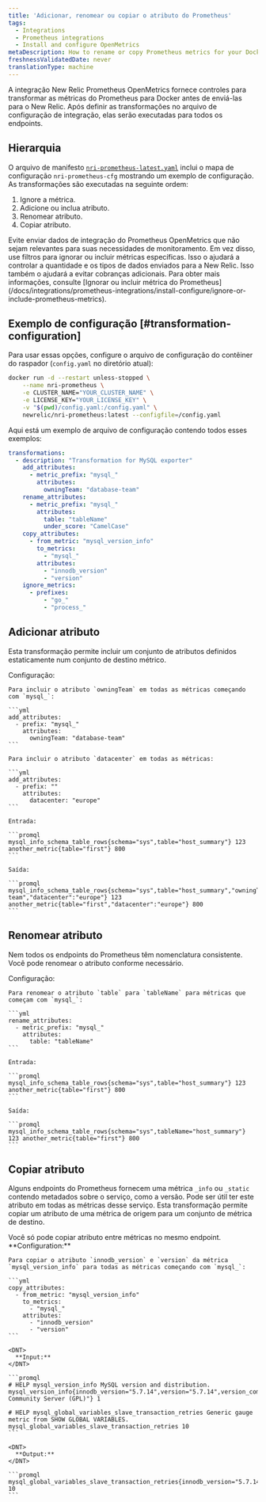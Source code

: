```yaml
---
title: 'Adicionar, renomear ou copiar o atributo do Prometheus'
tags:
  - Integrations
  - Prometheus integrations
  - Install and configure OpenMetrics
metaDescription: How to rename or copy Prometheus metrics for your Docker integration before sending them to New Relic.
freshnessValidatedDate: never
translationType: machine
---
```


A integração New Relic Prometheus OpenMetrics fornece controles para transformar as métricas do Prometheus para Docker antes de enviá-las para o New Relic. Após definir as transformações no arquivo de configuração de integração, elas serão executadas para todos os endpoints.

## Hierarquia

O arquivo de manifesto [`nri-prometheus-latest.yaml`](https://download.newrelic.com/infrastructure_agent/integrations/kubernetes/nri-prometheus-latest.yaml) inclui o mapa de configuração `nri-prometheus-cfg` mostrando um exemplo de configuração. As transformações são executadas na seguinte ordem:

1. Ignore a métrica.
2. Adicione ou inclua atributo.
3. Renomear atributo.
4. Copiar atributo.

<Callout variant="important">
  Evite enviar dados de integração do Prometheus OpenMetrics que não sejam relevantes para suas necessidades de monitoramento. Em vez disso, use filtros para ignorar ou incluir métricas específicas. Isso o ajudará a controlar a quantidade e os tipos de dados enviados para a New Relic. Isso também o ajudará a evitar cobranças adicionais. Para obter mais informações, consulte [Ignorar ou incluir métrica do Prometheus](/docs/integrations/prometheus-integrations/install-configure/ignore-or-include-prometheus-metrics).
</Callout>

## Exemplo de configuração [#transformation-configuration]

Para usar essas opções, configure o arquivo de configuração do contêiner do raspador (`config.yaml` no diretório atual):

```sh
docker run -d --restart unless-stopped \
    --name nri-prometheus \
    -e CLUSTER_NAME="YOUR_CLUSTER_NAME" \
    -e LICENSE_KEY="YOUR_LICENSE_KEY" \
    -v "$(pwd)/config.yaml:/config.yaml" \
    newrelic/nri-prometheus:latest --configfile=/config.yaml
```

Aqui está um exemplo de arquivo de configuração contendo todos esses exemplos:

```yml
transformations:
  - description: "Transformation for MySQL exporter"
    add_attributes:
      - metric_prefix: "mysql_"
        attributes:
          owningTeam: "database-team"
    rename_attributes:
      - metric_prefix: "mysql_"
        attributes:
          table: "tableName"
          under_score: "CamelCase"
    copy_attributes:
      - from_metric: "mysql_version_info"
        to_metrics:
          - "mysql_"
        attributes:
          - "innodb_version"
          - "version"
    ignore_metrics:
      - prefixes:
          - "go_"
          - "process_"
```

## Adicionar atributo

Esta transformação permite incluir um conjunto de atributos definidos estaticamente num conjunto de destino métrico.

<CollapserGroup>
  <Collapser id="example-copy" title="Adicionar atributo">
    Configuração:

    Para incluir o atributo `owningTeam` em todas as métricas começando com `mysql_`:

    ```yml
    add_attributes:
      - prefix: "mysql_"
        attributes: 
          owningTeam: "database-team"
    ```

    Para incluir o atributo `datacenter` em todas as métricas:

    ```yml
    add_attributes:
      - prefix: ""
        attributes: 
          datacenter: "europe"
    ```

    Entrada:

    ```promql
    mysql_info_schema_table_rows{schema="sys",table="host_summary"} 123 another_metric{table="first"} 800
    ```

    Saída:

    ```promql
    mysql_info_schema_table_rows{schema="sys",table="host_summary","owningTeam":"database-team","datacenter":"europe"} 123 another_metric{table="first","datacenter":"europe"} 800
    ```
  </Collapser>
</CollapserGroup>

## Renomear atributo

Nem todos os endpoints do Prometheus têm nomenclatura consistente. Você pode renomear o atributo conforme necessário.

<CollapserGroup>
  <Collapser id="example-rename" title="Renomear atributo">
    Configuração:

    Para renomear o atributo `table` para `tableName` para métricas que começam com `mysql_`:

    ```yml
    rename_attributes:
      - metric_prefix: "mysql_" 
        attributes:
          table: "tableName"
    ```

    Entrada:

    ```promql
    mysql_info_schema_table_rows{schema="sys",table="host_summary"} 123 another_metric{table="first"} 800
    ```

    Saída:

    ```promql
    mysql_info_schema_table_rows{schema="sys",tableName="host_summary"} 123 another_metric{table="first"} 800
    ```
  </Collapser>
</CollapserGroup>

## Copiar atributo

Alguns endpoints do Prometheus fornecem uma métrica `_info` ou `_static` contendo metadados sobre o serviço, como a versão. Pode ser útil ter este atributo em todas as métricas desse serviço. Esta transformação permite copiar um atributo de uma métrica de origem para um conjunto de métrica de destino.

<Callout variant="important">
  Você só pode copiar atributo entre métricas no mesmo endpoint.
</Callout>

<CollapserGroup>
  <Collapser id="example-copy" title="Copiar atributo">
    <DNT>
      **Configuration:**
    </DNT>

    Para copiar o atributo `innodb_version` e `version` da métrica `mysql_version_info` para todas as métricas começando com `mysql_`:

    ```yml
    copy_attributes:
      - from_metric: "mysql_version_info"
        to_metrics:
          - "mysql_" 
        attributes: 
          - "innodb_version"
          - "version"
    ```

    <DNT>
      **Input:**
    </DNT>

    ```promql
    # HELP mysql_version_info MySQL version and distribution. 
    mysql_version_info{innodb_version="5.7.14",version="5.7.14",version_comment="MySQL Community Server (GPL)"} 1

    # HELP mysql_global_variables_slave_transaction_retries Generic gauge metric from SHOW GLOBAL VARIABLES. 
    mysql_global_variables_slave_transaction_retries 10
    ```

    <DNT>
      **Output:**
    </DNT>

    ```promql
    mysql_global_variables_slave_transaction_retries{innodb_version="5.7.14",version="5.7.14"} 10
    ```
  </Collapser>
</CollapserGroup>